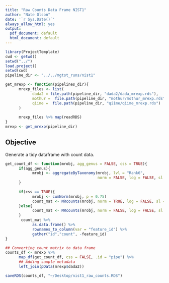```yaml
---
title: "Raw Counts Data Frame NIST1"
author: "Nate Olson"
date: '`r Sys.Date()`'
always_allow_html: yes
output:
  pdf_document: default
  html_document: default
---
```


```r
library(ProjectTemplate)
cwd <- getwd()
setwd("../")
load.project()
setwd(cwd)
pipeline_dir <- "../../mgtst_runs/nist1" 

get_mrexp <- function(pipelines_dir){
      mrexp_files <- list(
            dada2 = file.path(pipeline_dir, "dada2/dada_mrexp.rds"),
            mothur =  file.path(pipeline_dir, "mothur/mothur_mrexp.rds"),
            qiime =  file.path(pipeline_dir, "qiime/qiime_mrexp.rds")
      )
      
      mrexp_files %>% map(readRDS)
}
mrexp <- get_mrexp(pipeline_dir)
```

## Objective 
Generate a tidy dataframe with count data.


```r
get_count_df <- function(mrobj, agg_genus = FALSE, css = TRUE){
      if(agg_genus){
            mrobj <- aggregateByTaxonomy(mrobj, lvl = "Rank6", 
                                         norm = FALSE, log = FALSE, sl = 1)
      }
      
      if(css == TRUE){
            mrobj <- cumNorm(mrobj, p = 0.75)
            count_mat <- MRcounts(mrobj, norm = TRUE, log = FALSE, sl = 1000)
      }else{
            count_mat <- MRcounts(mrobj, norm = FALSE, log = FALSE, sl = 1)
      }
       count_mat %>%  
            as.data.frame() %>% 
            rownames_to_column(var = "feature_id") %>% 
            gather("id","count", -feature_id)
}

## Converting count matrix to data frame
counts_df <- mrexp %>% 
      map_df(get_count_df, css = FALSE, .id = "pipe") %>% 
      ## Adding sample metadata
      left_join(pData(mrexp$dada2)) 
```

```r
saveRDS(counts_df, "~/Desktop/nist1_raw_counts.RDS")
```

